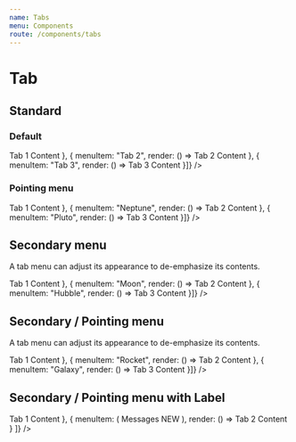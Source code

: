 ```yaml
---
name: Tabs
menu: Components
route: /components/tabs
---
```




# Tab

## Standard

### Default

<Playground>
    <Tab panes={[{ menuItem: "Tab 1", render: () => <Tab.Pane>Tab 1 Content</Tab.Pane> }, { menuItem: "Tab 2", render: () => <Tab.Pane>Tab 2 Content</Tab.Pane> }, { menuItem: "Tab 3", render: () => <Tab.Pane>Tab 3 Content</Tab.Pane> }]} />
</Playground>

### Pointing menu

<Playground>
    <Tab
        menu={{ pointing: true }}
        panes={[{ menuItem: "Mars", render: () => <Tab.Pane attached={false}>Tab 1 Content</Tab.Pane> }, { menuItem: "Neptune", render: () => <Tab.Pane attached={false}>Tab 2 Content</Tab.Pane> }, { menuItem: "Pluto", render: () => <Tab.Pane attached={false}>Tab 3 Content</Tab.Pane> }]}
    />
</Playground>

## Secondary menu

A tab menu can adjust its appearance to de-emphasize its contents.

<Playground>
    <Tab
        menu={{ secondary: true }}
        panes={[{ menuItem: "Satellite", render: () => <Tab.Pane attached={false}>Tab 1 Content</Tab.Pane> }, { menuItem: "Moon", render: () => <Tab.Pane attached={false}>Tab 2 Content</Tab.Pane> }, { menuItem: "Hubble", render: () => <Tab.Pane attached={false}>Tab 3 Content</Tab.Pane> }]}
    />
</Playground>

## Secondary / Pointing menu

A tab menu can adjust its appearance to de-emphasize its contents.

<Playground>
    <Tab
        menu={{ secondary: true, pointing: true }}
        panes={[{ menuItem: "Star", render: () => <Tab.Pane attached={false}>Tab 1 Content</Tab.Pane> }, { menuItem: "Rocket", render: () => <Tab.Pane attached={false}>Tab 2 Content</Tab.Pane> }, { menuItem: "Galaxy", render: () => <Tab.Pane attached={false}>Tab 3 Content</Tab.Pane> }]}
    />
</Playground>

## Secondary / Pointing menu with Label

<Playground>
    <Tab
        menu={{ secondary: true, pointing: true }}
        panes={[
            {
                menuItem: { key: "users", content: "Users" },
                render: () => <Tab.Pane attached={false}>Tab 1 Content</Tab.Pane>
            },
            {
                menuItem: (
                    <Menu.Item key="messages" className="with-label">
                        Messages
                        <Label className="primary" size="tiny">
                            NEW
                        </Label>
                    </Menu.Item>
                ),
                render: () => <Tab.Pane attached={false}>Tab 2 Content</Tab.Pane>
            }
        ]}
    />
</Playground>
